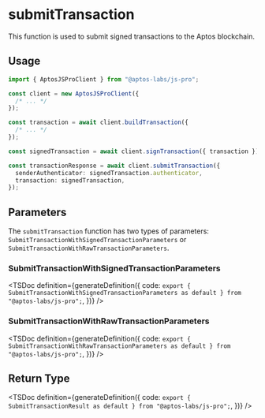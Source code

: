 
# submitTransaction

This function is used to submit signed transactions to the Aptos blockchain.

## Usage

```ts
import { AptosJSProClient } from "@aptos-labs/js-pro";

const client = new AptosJSProClient({
  /* ... */
});

const transaction = await client.buildTransaction({
  /* ... */
});

const signedTransaction = await client.signTransaction({ transaction });

const transactionResponse = await client.submitTransaction({
  senderAuthenticator: signedTransaction.authenticator,
  transaction: signedTransaction,
});
```

## Parameters

The `submitTransaction` function has two types of parameters: `SubmitTransactionWithSignedTransactionParameters` or `SubmitTransactionWithRawTransactionParameters`.

### SubmitTransactionWithSignedTransactionParameters

<TSDoc
  definition={generateDefinition({
    code: `export { SubmitTransactionWithSignedTransactionParameters as default } from "@aptos-labs/js-pro";`,
  })}
/>

### SubmitTransactionWithRawTransactionParameters

<TSDoc
  definition={generateDefinition({
    code: `export { SubmitTransactionWithRawTransactionParameters as default } from "@aptos-labs/js-pro";`,
  })}
/>

## Return Type

<TSDoc
  definition={generateDefinition({
    code: `export { SubmitTransactionResult as default } from "@aptos-labs/js-pro";`,
  })}
/>
